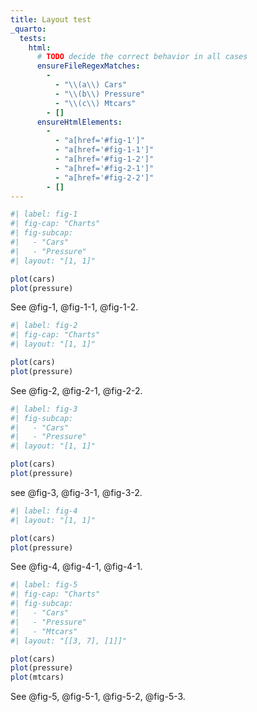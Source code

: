 ```yaml
---
title: Layout test
_quarto:
  tests:
    html:
      # TODO decide the correct behavior in all cases
      ensureFileRegexMatches:
        - 
          - "\\(a\\) Cars"
          - "\\(b\\) Pressure"
          - "\\(c\\) Mtcars"
        - []
      ensureHtmlElements:
        -
          - "a[href='#fig-1']"
          - "a[href='#fig-1-1']"
          - "a[href='#fig-1-2']"
          - "a[href='#fig-2-1']"
          - "a[href='#fig-2-2']"
        - []
---
```


```r
#| label: fig-1
#| fig-cap: "Charts"
#| fig-subcap:
#|   - "Cars"
#|   - "Pressure"
#| layout: "[1, 1]"

plot(cars)
plot(pressure)
```

See @fig-1, @fig-1-1, @fig-1-2.

```r
#| label: fig-2
#| fig-cap: "Charts"
#| layout: "[1, 1]"

plot(cars)
plot(pressure)
```

See @fig-2, @fig-2-1, @fig-2-2.

```r
#| label: fig-3
#| fig-subcap:
#|   - "Cars"
#|   - "Pressure"
#| layout: "[1, 1]"

plot(cars)
plot(pressure)
```

see @fig-3, @fig-3-1, @fig-3-2.

```r
#| label: fig-4
#| layout: "[1, 1]"

plot(cars)
plot(pressure)
```

See @fig-4, @fig-4-1, @fig-4-1.


```r
#| label: fig-5
#| fig-cap: "Charts"
#| fig-subcap:
#|   - "Cars"
#|   - "Pressure"
#|   - "Mtcars"
#| layout: "[[3, 7], [1]]"

plot(cars)
plot(pressure)
plot(mtcars)
```

See @fig-5, @fig-5-1, @fig-5-2, @fig-5-3.